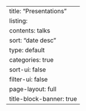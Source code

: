 ---
title: "Presentations" 
listing:   
  contents: talks   
  sort: "date desc"   
  type: default   
  categories: true   
  sort-ui: false   
  filter-ui: false 
page-layout: full 
title-block-banner: true 
---